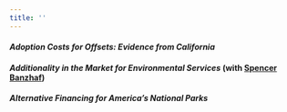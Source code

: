 ```yaml
---
title: ''
---
```


#### *Adoption Costs for Offsets: Evidence from California*

#### *Additionality in the Market for Environmental Services* (with [Spencer Banzhaf](https://spencerbanzhaf.wordpress.ncsu.edu/))

#### *Alternative Financing for America's National Parks*
